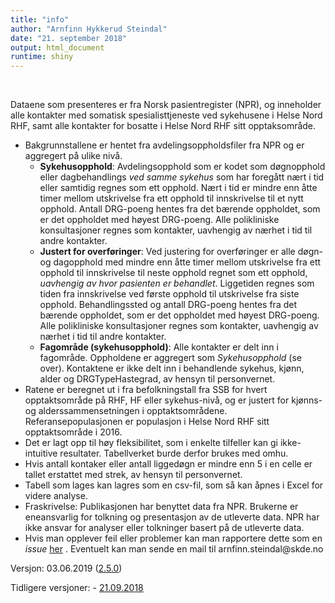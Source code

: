 ---
title: "info"
author: "Arnfinn Hykkerud Steindal"
date: "21. september 2018"
output: html_document
runtime: shiny
---

<br>

Dataene som presenteres er fra Norsk pasientregister (NPR), og inneholder alle kontakter med somatisk spesialisttjeneste ved sykehusene i Helse Nord RHF, samt alle kontakter for bosatte i Helse Nord RHF sitt opptaksområde.

- Bakgrunnstallene er hentet fra avdelingsoppholdsfiler fra NPR og er aggregert på ulike nivå.
  - **Sykehusopphold**: Avdelingsopphold som er kodet som døgnopphold eller dagbehandlings *ved samme sykehus* som har foregått nært i tid eller samtidig regnes som ett opphold. Nært i tid er mindre enn åtte timer mellom utskrivelse fra ett opphold til innskrivelse til et nytt opphold. Antall DRG-poeng hentes fra det bærende oppholdet, som er det oppholdet med høyest DRG-poeng. Alle polikliniske konsultasjoner regnes som kontakter, uavhengig av nærhet i tid til andre kontakter.
  - **Justert for overføringer**: Ved justering for overføringer er alle døgn- og dagopphold med mindre enn åtte timer mellom utskrivelse fra ett opphold til innskrivelse til neste opphold regnet som ett opphold, *uavhengig av hvor pasienten er behandlet*. Liggetiden regnes som tiden fra innskrivelse ved første opphold til utskrivelse fra siste opphold. Behandlingssted og antall DRG-poeng hentes fra det bærende oppholdet, som er det oppholdet med høyest DRG-poeng. Alle polikliniske konsultasjoner regnes som kontakter, uavhengig av nærhet i tid til andre kontakter.
  - **Fagområde (sykehusopphold)**: Alle kontakter er delt inn i fagområde. Oppholdene er aggregert som *Sykehusopphold* (se over). Kontaktene er ikke delt inn i behandlende sykehus, kjønn, alder og DRGTypeHastegrad, av hensyn til personvernet.
- Ratene er beregnet ut i fra befolkningstall fra SSB for hvert opptaktsområde på RHF, HF eller sykehus-nivå, og er justert for kjønns- og alderssammensetningen i opptaktsområdene. Referansepopulasjonen er populasjon i Helse Nord RHF sitt opptaktsområde i 2016.
- Det er lagt opp til høy fleksibilitet, som i enkelte tilfeller kan gi ikke-intuitive resultater. Tabellverket burde derfor brukes med omhu.
- Hvis antall kontaker eller antall liggedøgn er mindre enn 5 i en celle er tallet erstattet med strek, av hensyn til personvernet.
- Tabell som lages kan lagres som en csv-fil, som så kan åpnes i Excel for videre analyse.
- Fraskrivelse: Publikasjonen har benyttet data fra NPR. Brukerne er eneansvarlig for tolkning og presentasjon av de utleverte data. NPR har ikke ansvar for analyser eller tolkninger basert på de utleverte data.
- Hvis man opplever feil eller problemer kan man rapportere dette som en *issue* <a href="https://github.com/SKDE-Analyse/dynamiskTabellverk/issues" target="_blank">her</a> . Eventuelt kan man sende en mail til arnfinn.steindal@skde.no

Versjon: 03.06.2019 ([2.5.0](https://github.com/SKDE-Analyse/dynamiskTabellverk/releases/tag/v2.5.0))

Tidligere versjoner:
- [21.09.2018](https://skde.shinyapps.io/tabellverk_2018_09_21/)

</br>
